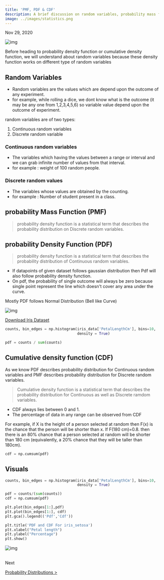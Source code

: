 ```yaml
---
title: 'PMF, PDF & CDF'
description: A brief discussion on random variables, probability mass function, peobability density function, cumulative density function.
image: ../images/statistics.png
---
```


Nov 29, 2020

![img](https://i.imgur.com/2eBXz89.png)

Before heading to probability density function or cumulative density function, we will understand about random variables because these density function
works on different type of random variables

## Random Variables

- Random variables are the values which are depend upon the outcome of any experiment.
- for example, while rolling a dice, we dont know what is the outcome (it may be any one from 1,2,3,4,5,6) so variable value depend upon the outcome of experiment.

random variables are of two types:
1. Continuous random variables
2. Discrete random variable

### Continuous random variables

- The variables which having the values between a range or interval and we can grab infinite number of values from that interval.
- for example : weight of 100 random people.

### Discrete random values

- The variables whose values are obtained by the counting.
- for example : Number of student present in a class.

## probability Mass Function (PMF)

> probability density function is a statistical term that describes the probability distribution on Discrete random variables.


## probability Density Function (PDF)

> probability density function is a statistical term that describes the probability distribution of Continuous random variables.

- If datapoints of given dataset follows gaussian distribution then Pdf will also follow probability density function.
- On pdf, the probability of single outcome will always be zero because single point represent the line which doesn't cover any area under the curve.

Mostly PDF follows Normal Distribution (Bell like Curve)

![img](https://i.imgur.com/VpuPU9b.png)

[Download Iris Dataset](https://www.kaggle.com/uciml/iris)

```python title=PDF 
counts, bin_edges = np.histogram(iris_data['PetalLengthCm'], bins=10, 
                                 density = True)

pdf = counts / sum(counts)
```

## Cumulative density function (CDF)

As we know PDF describes probability distribution for Continuous random variables and PMF describes probability distribution for Discrete random variables.

> Cumulative density function is a statistical term that describes the probability distribution for Continuous as well as Discrete ramdom variables.

- CDF always lies between 0 and 1.
- The percentage of data in any range can be observed from CDF

For example, if X is the height of a person selected at random then F(x) is the chance that the person will be shorter than x. If F(180 cm)=0.8. then there is
an 80% chance that a person selected at random will be shorter than 180 cm (equivalently, a 20% chance that they will be taller than 180cm).

```python title=CDF
cdf = np.cumsum(pdf)
```

## Visuals 

```python 
counts, bin_edges = np.histogram(iris_data['PetalLengthCm'], bins=10, 
                                 density = True)

pdf = counts/(sum(counts))
cdf = np.cumsum(pdf)

plt.plot(bin_edges[1:],pdf)
plt.plot(bin_edges[1:], cdf)
plt.gca().legend(('Pdf','Cdf'))

plt.title('PDF and CDF For iris_setosa')
plt.xlabel("Petal length")
plt.ylabel("Percentage")
plt.show()
```

![img](https://i.imgur.com/B6VLsVK.png)

<br />
Next

[Probability Distributions >](/notes/stats/common-probability-distributions/)
